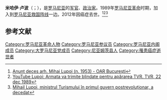 '''米哈伊·卢波'''（{{lang-ro|Mihail Lupoi}}；{{bd|1953年|6月10日|2012年|7月28日|catIdx=M}}），是[[罗马尼亚|罗马尼亚]]的[[军官|军官]]、[[政治家|政治家]]。1989年[[罗马尼亚革命|罗马尼亚革命]]时期，加入到[[罗马尼亚救国阵线|罗马尼亚救国阵线]]一边。2012年因癌症去世。<ref>[https://www.oar-bucuresti.ro/anunturi/2012/07/31/a/ Anunt deces arh. Mihai Lupoi (n. 1953) - OAR București]</ref><ref>[https://www.youtube.com/watch?v=pH5gBTmraJ0 YouTube Lupoi: Armata va trimite blindate pentru apărarea TVR. TVR, 22 dec 1989]</ref><ref>[https://www.dcnews.ro/mihail-lupoi-ministrul-turismului-in-primul-guvern-postrevolutionar-a-decedat_213103.html Mihail Lupoi, ministrul Turismului în primul guvern postrevoluționar, a decedat]</ref>

== 参考文献 ==
{{Reflist}}

[[Category:罗马尼亚革命人物|Category:罗马尼亚革命人物]]
[[Category:罗马尼亚参议员|Category:罗马尼亚参议员]]
[[Category:罗马尼亚内阁成员|Category:罗马尼亚内阁成员]]
[[Category:大罗马尼亚党成员|Category:大罗马尼亚党成员]]
[[Category:尼亚姆茨县人|Category:尼亚姆茨县人]]
[[Category:罹患癌症逝世者|Category:罹患癌症逝世者]]